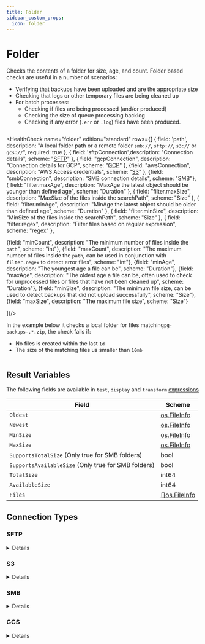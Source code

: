 ```yaml
---
title: Folder
sidebar_custom_props:
  icon: folder
---
```


# <Icon name="smb" /> Folder

<!-- Source: modules/canary-checker/api/v1/checks.go:1118#FolderCheck -->

Checks the contents of a folder for size, age, and count. Folder based checks are useful in a number of scenarios:

- Verifying that backups have been uploaded and are the appropriate size
- Checking that logs or other temporary files are being cleaned up
- For batch processes:
  - Checking if files are being processed (and/or produced)
  - Checking the size of queue processing backlog
  - Checking if any error (`.err` or `.log`) files have been produced.

```yaml title="folder-check.yaml" file=<rootDir>/modules/canary-checker/fixtures/datasources/folder_single_pass.yaml
```

<HealthCheck name="folder" edition="standard" rows={[
  {
    field: 'path',
    description: "A local folder path or a remote folder `smb://`, `sftp://`, `s3://` or `gcs://`",
    required: true
  },
  {    field: 'sftpConnection',description: "Connection details", scheme: "[SFTP](#sftp)"  },
  { field: "gcpConnection", description: "Connection details for GCP", scheme: "[GCP](#gcp)" },
{field: "awsConnection", description: "AWS Access credentials", scheme: "[S3](#s3)" },
  {field: "smbConnection", description: "SMB connection details", scheme: "[SMB](#smb)"},
    {
    field: "filter.maxAge",
    description: "MaxAge the latest object should be younger than defined age",
    scheme: "Duration"
  },
  {
    field: "filter.maxSize",
    description: "MaxSize of the files inside the searchPath",
    scheme: "Size"
  },
  {
    field: "filter.minAge",
    description: "MinAge the latest object should be older than defined age",
    scheme: "Duration"
  },
  {
    field: "filter.minSize",
    description: "MinSize of the files inside the searchPath",
    scheme: "Size"
  },
  {
    field: "filter.regex",
    description: "Filter files based on regular expression",
    scheme: "regex"
  },

  {field: "minCount", description: "The minimum number of files inside the `path`", scheme: "int"},
  {field: "maxCount", description: "The maximum number of files inside the `path`, can be used in conjunction with `filter.regex` to detect error files", scheme: "int"},
  {field: "minAge", description: "The youngest age a file can be", scheme: "Duration"},
  {field: "maxAge", description: "The oldest age a file can be, often used to check for unprocessed files or files that have not been cleaned up", scheme: "Duration"},
  {field: "minSize", description: "The minimum file size, can be used to detect backups that did not upload successfully", scheme: "Size"},
  {field: "maxSize", description: "The maximum file size", scheme: "Size"}

]}/>


In the example below it checks a local folder for files matching`pg-backups-.*.zip`, the check fails if:
- No files is created within the last `1d`
- The size of the matching files us smaller than `10mb`


```yaml title="postgres-backup-check.yaml" file=<rootDir>/modules/canary-checker/fixtures/datasources/folder_with_filter.yaml
```

## Result Variables

The following fields are available in `test`, `display` and `transform` [expressions](../concepts/expressions)

| Field                                               | Scheme                                             |
| --------------------------------------------------- | -------------------------------------------------- |
| `Oldest`                                            | [os.FileInfo](https://pkg.go.dev/io/fs#FileInfo)   |
| `Newest`                                            | [os.FileInfo](https://pkg.go.dev/io/fs#FileInfo)   |
| `MinSize`                                           | [os.FileInfo](https://pkg.go.dev/io/fs#FileInfo)   |
| `MaxSize`                                           | [os.FileInfo](https://pkg.go.dev/io/fs#FileInfo)   |
| `SupportsTotalSize` (Only true for SMB folders)     | bool                                               |
| `SupportsAvailableSize` (Only true for SMB folders) | bool                                               |
| `TotalSize`                                         | int64                                              |
| `AvailableSize`                                     | int64                                              |
| `Files`                                             | [[]os.FileInfo](https://pkg.go.dev/io/fs#FileInfo) |


## Connection Types

### SFTP

<Fields connection="sftp" />

<details summary="SFTP Check">
<div>
```yaml title="exec_artifact.yaml"  file=<rootDir>/modules/canary-checker/fixtures/datasources/SFTP/sftp_pass.yaml
```
</div>
</details>

### S3

<Fields connection="aws" />


<div className="mt-5"/>
<details summary="S3 Bucket"  >
<div>
```yaml title="exec_artifact.yaml"  file=<rootDir>/modules/canary-checker/fixtures/datasources/s3_bucket_pass.yaml
```
</div>
</details>

### SMB

<Fields connection="smb" />

<div className="mt-5"/>
<details summary="SMB / CIFS" >
<div>
```yaml title="smb.yaml"  file=<rootDir>/modules/canary-checker/fixtures/quarantine/smb_pass.yaml
```
</div>
</details>

### GCS

<Fields connection="gcp" />


<div className="mt-5"/>
<details summary="GCS Check" >
<div>
```yaml title="gcs.yaml"  file=<rootDir>/modules/canary-checker/fixtures/datasources/GCP/folder_pass.yaml
```
</div>
</details>
